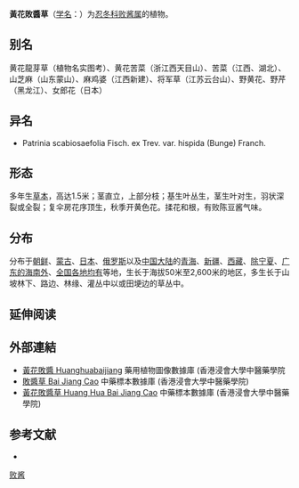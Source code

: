 {{Speciesbox
| name = 黃花敗醬草
| status = 
| status_system = 
| image =Patrinia scabiosifolia2.jpg
| image_width = 250px
| genus = Patrinia
| species = scabiosaefolia
| authority = Fisch. ex Trev.
}}

'''黃花敗醬草'''（[[学名|学名]]：{{lang|la|''Patrinia scabiosaefolia''}}）为[[忍冬科|忍冬科]][[败酱属|败酱属]]的植物。

==别名==
黄花龍芽草（植物名实图考）、黄花苦菜（浙江西天目山）、苦菜（江西、湖北）、山芝麻（山东蒙山）、麻鸡婆（江西新建）、将军草（江苏云台山）、野黄花、野芹（黑龙江）、女郎花（日本）

==异名==
* Patrinia scabiosaefolia Fisch. ex Trev. var. hispida (Bunge) Franch.

==形态==
多年生[[草本|草本]]，高达1.5米；茎直立，上部分枝；基生叶丛生，茎生叶对生，羽状深裂或全裂；复伞房花序顶生，秋季开黄色花。揉花和根，有败陈豆酱气味。

==分布==
分布于[[朝鲜|朝鲜]]、[[蒙古|蒙古]]、[[日本|日本]]、[[俄罗斯|俄罗斯]]以及[[中国大陆|中国大陆]]的[[青海|青海]]、[[新疆|新疆]]、[[西藏|西藏]]、[[除宁夏|除宁夏]]、[[广东的海南外|广东的海南外]]、[[全国各地均有|全国各地均有]]等地，生长于海拔50米至2,600米的地区，多生长于山坡林下、路边、林缘、灌丛中以或田埂边的草丛中。

==延伸阅读==
{{Wikisource further reading}}

==外部連結==
* [http://libproject.hkbu.edu.hk/was40/detail?lang=ch&channelid=1288&searchword=herb_id=D00617 黃花敗醬 Huanghuabaijiang] 藥用植物圖像數據庫 (香港浸會大學中醫藥學院 {{zh}}{{en}}
* [http://libproject.hkbu.edu.hk/was40/outline?page=1&channelid=44273&searchword=%E6%95%97%E9%86%AC%E8%8D%89&sortfield=+name_chi_sort 敗醬草 Bai Jiang Cao] 中藥標本數據庫 (香港浸會大學中醫藥學院) {{zh-hant}}{{en}}
* [http://libproject.hkbu.edu.hk/was40/detail?channelid=44273&searchword=herb_id=D00375 黃花敗醬草 Huang Hua Bai Jiang Cao] 中藥標本數據庫 (香港浸會大學中醫藥學院) {{zh-hant}}{{en}}

== 参考文献 ==
<div class="references-small">
* {{cite web| url =http://www.bioinfo.cn/db05/KmzwSpecies.php?action=view&id=23586| title =败酱| work =《中国高等植物数据库全库》| publisher =中国科学院微生物研究所| author =昆明植物研究所| accessdate =2009-02-25}}{{dead link|date=2018年4月 |bot=InternetArchiveBot |fix-attempted=yes }}
</div>
{{Taxonbar|from=Q851698}}

[[Category:败酱属|败酱]]


{{植物小作品}}